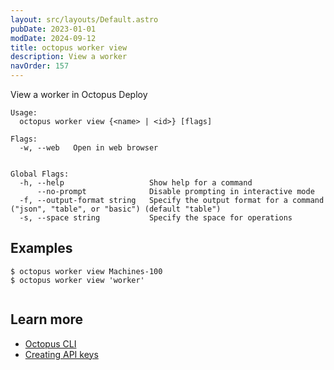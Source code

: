 ```yaml
---
layout: src/layouts/Default.astro
pubDate: 2023-01-01
modDate: 2024-09-12
title: octopus worker view
description: View a worker
navOrder: 157
---
```


View a worker in Octopus Deploy

```
Usage:
  octopus worker view {<name> | <id>} [flags]

Flags:
  -w, --web   Open in web browser


Global Flags:
  -h, --help                   Show help for a command
      --no-prompt              Disable prompting in interactive mode
  -f, --output-format string   Specify the output format for a command ("json", "table", or "basic") (default "table")
  -s, --space string           Specify the space for operations

```

## Examples

<SamplesInstance />

```
$ octopus worker view Machines-100
$ octopus worker view 'worker'


```

## Learn more

- [Octopus CLI](/docs/octopus-rest-api/cli)
- [Creating API keys](/docs/octopus-rest-api/how-to-create-an-api-key)